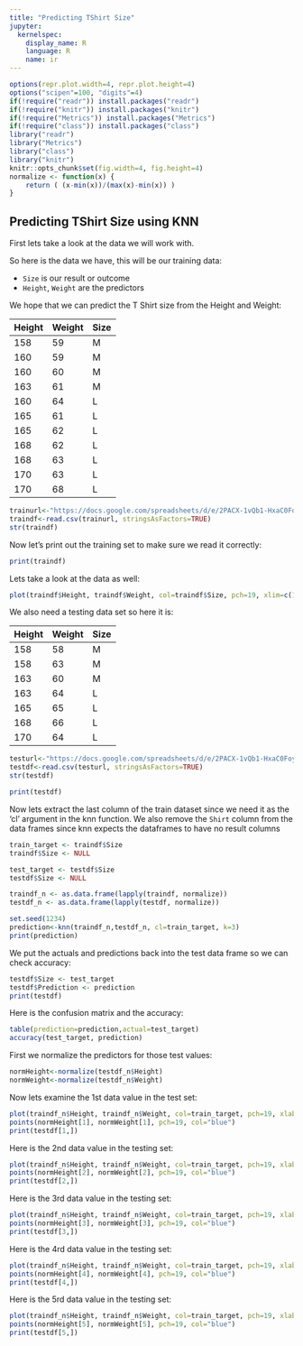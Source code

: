 ```yaml
---
title: "Predicting TShirt Size"
jupyter:
  kernelspec:
    display_name: R
    language: R
    name: ir
---
```


```r
options(repr.plot.width=4, repr.plot.height=4)
options("scipen"=100, "digits"=4)
if(!require("readr")) install.packages("readr")
if(!require("knitr")) install.packages("knitr")
if(!require("Metrics")) install.packages("Metrics")
if(!require("class")) install.packages("class")
library("readr")
library("Metrics")
library("class")
library("knitr")
knitr::opts_chunk$set(fig.width=4, fig.height=4)
normalize <- function(x) {
    return ( (x-min(x))/(max(x)-min(x)) )
}
```

## Predicting TShirt Size using KNN 


First lets take a look at the data we will work with. 

So here is the data we have, this will be our training data:

- `Size` is our result or outcome
- `Height`, `Weight` are the predictors

We hope that we can predict the T Shirt size from the Height and Weight:   

| Height | Weight | Size |
|--------|--------|------|
| 158    | 59     | M    |
| 160    | 59     | M    |
| 160    | 60     | M    |
| 163    | 61     | M    |
| 160    | 64     | L    |
| 165    | 61     | L    |
| 165    | 62     | L    |
| 168    | 62     | L    |
| 168    | 63     | L    |
| 170    | 63     | L    |
| 170    | 68     | L    |

```r
trainurl<-"https://docs.google.com/spreadsheets/d/e/2PACX-1vQb1-HxaC0FoyX5qGgAqcYRIVS5eZqwwfnECQucfqZ-Kn-65Pdacy80UX4K2AAJQH0WwgPd_OH_6Y7d/pub?gid=0&single=true&output=csv"
traindf<-read.csv(trainurl, stringsAsFactors=TRUE)
str(traindf)
```
Now let's print out the training set to make sure we read it correctly:

```r
print(traindf)
```

Lets take a look at the data as well:

```r
plot(traindf$Height, traindf$Weight, col=traindf$Size, pch=19, xlim=c(155,175), ylim=c(55,70))
```

We also need a testing data set so here it is:

| Height | Weight | Size |
|--------|--------|------|
| 158    | 58     | M    |
| 158    | 63     | M    |
| 163    | 60     | M    |
| 163    | 64     | L    |
| 165    | 65     | L    |
| 168    | 66     | L    |
| 170    | 64     | L    |

```r
testurl<-"https://docs.google.com/spreadsheets/d/e/2PACX-1vQb1-HxaC0FoyX5qGgAqcYRIVS5eZqwwfnECQucfqZ-Kn-65Pdacy80UX4K2AAJQH0WwgPd_OH_6Y7d/pub?gid=15577345&single=true&output=csv"
testdf<-read.csv(testurl, stringsAsFactors=TRUE)
str(testdf)
```

```r
print(testdf)
```

Now lets extract the last column of the train dataset since we need it as the 'cl' argument in the knn function. We also remove the `Shirt` column from the data frames since knn expects the dataframes to have no result columns 

```r
train_target <- traindf$Size
traindf$Size <- NULL

test_target <- testdf$Size 
testdf$Size <- NULL

traindf_n <- as.data.frame(lapply(traindf, normalize))
testdf_n <- as.data.frame(lapply(testdf, normalize))

set.seed(1234)
prediction<-knn(traindf_n,testdf_n, cl=train_target, k=3)
print(prediction)
```

We put the actuals and predictions back into the test data frame so we can check accuracy:

```r
testdf$Size <- test_target
testdf$Prediction <- prediction
print(testdf)
```

Here is the confusion matrix and the accuracy:

```r
table(prediction=prediction,actual=test_target)
accuracy(test_target, prediction)
```

First we normalize the predictors for those test values:

```r
normHeight<-normalize(testdf_n$Height)
normWeight<-normalize(testdf_n$Weight)
```
Now lets examine the 1st data value in the test set:

```r
plot(traindf_n$Height, traindf_n$Weight, col=train_target, pch=19, xlab="Height", ylab="Weight", xaxt='n', yaxt='n') 
points(normHeight[1], normWeight[1], pch=19, col="blue")
print(testdf[1,])
```
Here is the 2nd data value in the testing set:

```r
plot(traindf_n$Height, traindf_n$Weight, col=train_target, pch=19, xlab="Height", ylab="Weight", xaxt='n', yaxt='n') 
points(normHeight[2], normWeight[2], pch=19, col="blue")
print(testdf[2,])
```

Here is the 3rd data value in the testing set:

```r
plot(traindf_n$Height, traindf_n$Weight, col=train_target, pch=19, xlab="Height", ylab="Weight", xaxt='n', yaxt='n') 
points(normHeight[3], normWeight[3], pch=19, col="blue")
print(testdf[3,])
```

Here is the 4rd data value in the testing set:

```r
plot(traindf_n$Height, traindf_n$Weight, col=train_target, pch=19, xlab="Height", ylab="Weight", xaxt='n', yaxt='n') 
points(normHeight[4], normWeight[4], pch=19, col="blue")
print(testdf[4,])
```

Here is the 5rd data value in the testing set:

```r
plot(traindf_n$Height, traindf_n$Weight, col=train_target, pch=19, xlab="Height", ylab="Weight", xaxt='n', yaxt='n') 
points(normHeight[5], normWeight[5], pch=19, col="blue")
print(testdf[5,])
```
